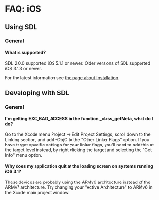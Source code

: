 = FAQ: iOS =


== Using SDL ==
=== General ===
==== What is supported? ====

SDL 2.0.0 supported iOS 5.1.1 or newer. Older versions of SDL supported iOS 3.1.3 or newer.

For the latest information see <!-- http://hg.libsdl.org/SDL/file/default/docs/README-platforms.md --> [[Installation|the page about Installation]].

== Developing with SDL ==
=== General ===
==== I'm getting EXC_BAD_ACCESS in the function _class_getMeta, what do I do? ====

Go to the Xcode menu Project -> Edit Project Settings, scroll down to the Linking section, and add -ObjC to the "Other Linker Flags" option.  If you have target specific settings for your linker flags, you'll need to add this at the target level instead, by right clicking the target and selecting the "Get Info" menu option.

==== Why does my application quit at the loading screen on systems running iOS 3.1? ====

These devices are probably using the ARMv6 architecture instead of the ARMv7 architecture.  Try changing your "Active Architecture" to ARMv6 in the Xcode main project window.
